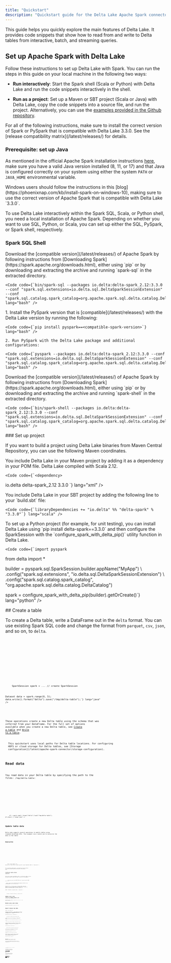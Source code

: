 ```yaml
---
title: "Quickstart"
description: "Quickstart guide for the Delta Lake Apache Spark connector"
---
```



This guide helps you quickly explore the main features of Delta Lake. It provides code snippets that show how to read from and write to Delta tables from interactive, batch, and streaming queries.

## Set up Apache Spark with Delta Lake

Follow these instructions to set up Delta Lake with Spark. You can run the steps in this guide on your local machine in the following two ways:

- **Run interactively**: Start the Spark shell (Scala or Python) with Delta Lake and run the code snippets interactively in the shell.

- **Run as a project**: Set up a Maven or SBT project (Scala or Java) with Delta Lake, copy the code snippets into a source file, and run the project. Alternatively, you can use the [examples provided in the Github repository](https://github.com/delta-incubator/delta-docs/tree/main/examples).

<Aside type="caution" title="Important!">
  For all of the following instructions, make sure to install the correct
  version of Spark or PySpark that is compatible with Delta Lake 3.3.0. See the
  [release compatibility matrix](/latest/releases/) for details.
</Aside>

### Prerequisite: set up Java

As mentioned in the official Apache Spark installation instructions [here](https://spark.apache.org/docs/latest/index.html#downloading), make sure you have a valid Java version installed (8, 11, or 17) and that Java is configured correctly on your system using either the system `PATH` or `JAVA_HOME` environmental variable.

<Aside type="tip" title="Windows Users">
  Windows users should follow the instructions in this
  [blog](https://phoenixnap.com/kb/install-spark-on-windows-10), making sure to
  use the correct version of Apache Spark that is compatible with Delta Lake
  `3.3.0`.
</Aside>

To use Delta Lake interactively within the Spark SQL, Scala, or Python shell, you need a local installation of Apache Spark. Depending on whether you want to use SQL, Python, or Scala, you can set up either the SQL, PySpark, or Spark shell, respectively.

### Spark SQL Shell

<Tabs>
  <TabItem label="Spark SQL Shell">
    Download the [compatible version](/latest/releases/) of Apache Spark by following instructions from [Downloading Spark](https://spark.apache.org/downloads.html), either using `pip` or by downloading and extracting the archive and running `spark-sql` in the extracted directory.

    <Code code={`bin/spark-sql --packages io.delta:delta-spark_2.12:3.3.0 --conf "spark.sql.extensions=io.delta.sql.DeltaSparkSessionExtension" --conf "spark.sql.catalog.spark_catalog=org.apache.spark.sql.delta.catalog.DeltaCatalog"`} lang="bash" />

  </TabItem>

  <TabItem label="PySpark Shell">
    1. Install the PySpark version that is [compatible](/latest/releases/) with the Delta Lake version by running the following:

    <Code code={`pip install pyspark==<compatible-spark-version>`} lang="bash" />

    2. Run PySpark with the Delta Lake package and additional configurations:

    <Code code={`pyspark --packages io.delta:delta-spark_2.12:3.3.0 --conf "spark.sql.extensions=io.delta.sql.DeltaSparkSessionExtension" --conf "spark.sql.catalog.spark_catalog=org.apache.spark.sql.delta.catalog.DeltaCatalog"`} lang="bash" />

  </TabItem>

  <TabItem label="Spark Scala Shell">
    Download the [compatible version](/latest/releases/) of Apache Spark by following instructions from [Downloading Spark](https://spark.apache.org/downloads.html), either using `pip` or by downloading and extracting the archive and running `spark-shell` in the extracted directory.

    <Code code={`bin/spark-shell --packages io.delta:delta-spark_2.12:3.3.0 --conf "spark.sql.extensions=io.delta.sql.DeltaSparkSessionExtension" --conf "spark.sql.catalog.spark_catalog=org.apache.spark.sql.delta.catalog.DeltaCatalog"`} lang="bash" />

  </TabItem>
</Tabs>
### Set up project

If you want to build a project using Delta Lake binaries from Maven Central Repository, you can use the following Maven coordinates.

<Tabs>
  <TabItem label="Maven">
    You include Delta Lake in your Maven project by adding it as a dependency in your POM file. Delta Lake compiled with Scala 2.12.

    <Code code={`<dependency>

  <groupId>io.delta</groupId>
  <artifactId>delta-spark_2.12</artifactId>
  <version>3.3.0</version>
</dependency>`} lang="xml" />
  </TabItem>

  <TabItem label="SBT">
    You include Delta Lake in your SBT project by adding the following line to your `build.sbt` file:

    <Code code={`libraryDependencies += "io.delta" %% "delta-spark" % "3.3.0"`} lang="scala" />

  </TabItem>

  <TabItem label="Python">
    To set up a Python project (for example, for unit testing), you can install Delta Lake using `pip install delta-spark==3.3.0` and then configure the SparkSession with the `configure_spark_with_delta_pip()` utility function in Delta Lake.

    <Code code={`import pyspark

from delta import \*

builder = pyspark.sql.SparkSession.builder.appName("MyApp") \\
.config("spark.sql.extensions", "io.delta.sql.DeltaSparkSessionExtension") \\
.config("spark.sql.catalog.spark_catalog", "org.apache.spark.sql.delta.catalog.DeltaCatalog")

spark = configure_spark_with_delta_pip(builder).getOrCreate()`} lang="python" />

  </TabItem>
</Tabs>
## Create a table

To create a Delta table, write a DataFrame out in the `delta` format. You can use existing Spark SQL code and change the format from `parquet`, `csv`, `json`, and so on, to `delta`.

<Tabs>
  <TabItem label="SQL">
    <Code code={`CREATE TABLE delta.\`/tmp/delta-table\` USING DELTA AS SELECT col1 as id FROM VALUES 0,1,2,3,4;`} lang="sql" />
  </TabItem>

<TabItem label="Python">
  <Code
    code={`data = spark.range(0, 5)
data.write.format("delta").save("/tmp/delta-table")`}
    lang="python"
  />
</TabItem>

<TabItem label="Scala">
  <Code
    code={`val data = spark.range(0, 5)
data.write.format("delta").save("/tmp/delta-table")`}
    lang="scala"
  />
</TabItem>

  <TabItem label="Java">
    <Code code={`import org.apache.spark.sql.SparkSession;

SparkSession spark = ... // create SparkSession

Dataset<Row> data = spark.range(0, 5);
data.write().format("delta").save("/tmp/delta-table");`} lang="java" />

  </TabItem>
</Tabs>

These operations create a new Delta table using the schema that was _inferred_ from your DataFrame. For the full set of options available when you create a new Delta table, see [Create a table](/latest/apache-spark-connector/table-batch-reads-and-writes/#create-a-table) and [Write to a table](/latest/apache-spark-connector/table-batch-reads-and-writes/#write-a-table).

<Aside type="note">
  This quickstart uses local paths for Delta table locations. For configuring
  HDFS or cloud storage for Delta tables, see [Storage
  configuration](/latest/apache-spark-connector/storage-configuration).
</Aside>

## Read data

You read data in your Delta table by specifying the path to the files: `/tmp/delta-table`:

<Tabs>
  <TabItem label="SQL">
    <Code code={`SELECT * FROM delta.\`/tmp/delta-table\`;`} lang="sql" />
  </TabItem>

<TabItem label="Python">
  <Code
    code={`df = spark.read.format("delta").load("/tmp/delta-table")
df.show()`}
    lang="python"
  />
</TabItem>

<TabItem label="Scala">
  <Code
    code={`val df = spark.read.format("delta").load("/tmp/delta-table")
df.show()`}
    lang="scala"
  />
</TabItem>

  <TabItem label="Java">
    <Code code={`Dataset<Row> df = spark.read().format("delta").load("/tmp/delta-table");
df.show();`} lang="java" />
  </TabItem>
</Tabs>

## Update table data

Delta Lake supports several operations to modify tables using standard DataFrame APIs. This example runs a batch job to overwrite the data in the table:

### Overwrite

<Tabs>
  <TabItem label="SQL">
    <Code code={`INSERT OVERWRITE delta.\`/tmp/delta-table\` SELECT col1 as id FROM VALUES 5,6,7,8,9;`} lang="sql" />
  </TabItem>

<TabItem label="Python">
  <Code
    code={`data = spark.range(5, 10)
data.write.format("delta").mode("overwrite").save("/tmp/delta-table")`}
    lang="python"
  />
</TabItem>

<TabItem label="Scala">
  <Code
    code={`val data = spark.range(5, 10)
data.write.format("delta").mode("overwrite").save("/tmp/delta-table")
df.show()`}
    lang="scala"
  />
</TabItem>

  <TabItem label="Java">
    <Code code={`Dataset<Row> data = spark.range(5, 10);
data.write().format("delta").mode("overwrite").save("/tmp/delta-table");`} lang="java" />
  </TabItem>
</Tabs>

If you read this table again, you should see only the values `5-9` you have added because you overwrote the previous data.

### Conditional update without overwrite

Delta Lake provides programmatic APIs to conditional update, delete, and merge (upsert) data into tables.
Here are a few examples.

<Tabs>
  <TabItem label="SQL">
    <Code code={`-- Update every even value by adding 100 to it
UPDATE delta.\`/tmp/delta-table\` SET id = id + 100 WHERE id % 2 == 0;

-- Delete every even value
DELETE FROM delta.\`/tmp/delta-table\` WHERE id % 2 == 0;

-- Upsert (merge) new data
CREATE TEMP VIEW newData AS SELECT col1 AS id FROM VALUES 1,3,5,7,9,11,13,15,17,19;

MERGE INTO delta.\`/tmp/delta-table\` AS oldData
USING newData
ON oldData.id = newData.id
WHEN MATCHED
THEN UPDATE SET id = newData.id
WHEN NOT MATCHED
THEN INSERT (id) VALUES (newData.id);

SELECT \* FROM delta.\`/tmp/delta-table\`;`} lang="sql" />

  </TabItem>

  <TabItem label="Python">
    <Code code={`from delta.tables import *
from pyspark.sql.functions import *

deltaTable = DeltaTable.forPath(spark, "/tmp/delta-table")

# Update every even value by adding 100 to it

deltaTable.update(
condition = expr("id % 2 == 0"),
set = { "id": expr("id + 100") })

# Delete every even value

deltaTable.delete(condition = expr("id % 2 == 0"))

# Upsert (merge) new data

newData = spark.range(0, 20)

deltaTable.alias("oldData") \\
.merge(
newData.alias("newData"),
"oldData.id = newData.id") \\
.whenMatchedUpdate(set = { "id": col("newData.id") }) \\
.whenNotMatchedInsert(values = { "id": col("newData.id") }) \\
.execute()

deltaTable.toDF().show()`} lang="python" />

  </TabItem>

  <TabItem label="Scala">
    <Code code={`import io.delta.tables._

val deltaTable = DeltaTable.forPath("/tmp/delta-table")

// Update every even value by adding 100 to it
deltaTable.update(
condition = expr("id % 2 == 0"),
set = Map("id" -> expr("id + 100")))

// Delete every even value
deltaTable.delete(condition = expr("id % 2 == 0"))

// Upsert (merge) new data
val newData = spark.range(0, 20).toDF

deltaTable.as("oldData")
.merge(
newData.as("newData"),
"oldData.id = newData.id")
.whenMatched
.update(Map("id" -> col("newData.id")))
.whenNotMatched
.insert(Map("id" -> col("newData.id")))
.execute()

deltaTable.toDF.show()`} lang="scala" />

  </TabItem>

  <TabItem label="Java">
    <Code code={`import io.delta.tables.*;

DeltaTable deltaTable = DeltaTable.forPath("/tmp/delta-table");

// Update every even value by adding 100 to it
deltaTable.update(
functions.expr("id % 2 == 0"),
new HashMap<String, Column>() {{
    put("id", functions.expr("id + 100"));
  }}
);

// Delete every even value
deltaTable.delete(condition = functions.expr("id % 2 == 0"));

// Upsert (merge) new data
Dataset<Row> newData = spark.range(0, 20).toDF();

deltaTable.as("oldData")
.merge(
newData.as("newData"),
"oldData.id = newData.id")
.whenMatched()
.update(
new HashMap<String, Column>() {{
      put("id", functions.col("newData.id"));
    }})
.whenNotMatched()
.insertExpr(
new HashMap<String, Column>() {{
      put("id", functions.col("newData.id"));
    }})
.execute();

deltaTable.toDF().show();`} lang="java" />

  </TabItem>
</Tabs>

## Read older versions of data using time travel

You can query previous snapshots of your Delta table by using time travel. If you want to access the data that you overwrote, you can query a snapshot of the table before you overwrote the first set of data using the `versionAsOf` option.

<Tabs>
  <TabItem label="SQL">
    <Code code={`SELECT * FROM delta.\`/tmp/delta-table\` VERSION AS OF 0;`} lang="sql" />
  </TabItem>

<TabItem label="Python">
  <Code
    code={`df = spark.read.format("delta").option("versionAsOf", 0).load("/tmp/delta-table")
df.show()`}
    lang="python"
  />
</TabItem>

<TabItem label="Scala">
  <Code
    code={`val df = spark.read.format("delta").option("versionAsOf", 0).load("/tmp/delta-table")
df.show()`}
    lang="scala"
  />
</TabItem>

  <TabItem label="Java">
    <Code code={`Dataset<Row> df = spark.read().format("delta").option("versionAsOf", 0).load("/tmp/delta-table");
df.show();`} lang="java" />
  </TabItem>
</Tabs>

You should see the first set of data, from before you overwrote it. Time travel takes advantage of the power of the Delta Lake transaction log to access data that is no longer in the table. Removing the version 0 option (or specifying version 1) would let you see the newer data again. For more information, see [Query an older snapshot of a table (time travel)](/latest/apache-spark-connector/table-batch-reads-and-writes/#query-an-older-snapshot-of-a-table-time-travel).

## Write a stream of data to a table

You can also write to a Delta table using Structured Streaming. The Delta Lake transaction log guarantees exactly-once processing, even when there are other streams or batch queries running concurrently against the table. By default, streams run in append mode, which adds new records to the table:

<Tabs>
  <TabItem label="Python">
    <Code code={`streamingDf = spark.readStream.format("rate").load()
stream = streamingDf.selectExpr("value as id").writeStream.format("delta").option("checkpointLocation", "/tmp/checkpoint").start("/tmp/delta-table")`} lang="python" />
  </TabItem>

<TabItem label="Scala">
  <Code
    code={`val streamingDf = spark.readStream.format("rate").load()
val stream = streamingDf.select($"value" as "id").writeStream.format("delta").option("checkpointLocation", "/tmp/checkpoint").start("/tmp/delta-table")`}
    lang="scala"
  />
</TabItem>

  <TabItem label="Java">
    <Code code={`import org.apache.spark.sql.streaming.StreamingQuery;

Dataset<Row> streamingDf = spark.readStream().format("rate").load();
StreamingQuery stream = streamingDf.selectExpr("value as id").writeStream().format("delta").option("checkpointLocation", "/tmp/checkpoint").start("/tmp/delta-table");`} lang="java" />

  </TabItem>
</Tabs>

While the stream is running, you can read the table using the earlier commands.

<Aside type="note">
  If you're running this in a shell, you may see the streaming task progress,
  which make it hard to type commands in that shell. It may be useful to start
  another shell in a new terminal for querying the table.
</Aside>

You can stop the stream by running `stream.stop()` in the same terminal that started the stream.

For more information about Delta Lake integration with Structured Streaming, see [Table streaming reads and writes](/latest/apache-spark-connector/table-streaming-reads-and-writes). See also the [Structured Streaming Programming Guide](https://spark.apache.org/docs/latest/structured-streaming-programming-guide.html) on the Apache Spark website.

## Read a stream of changes from a table

While the stream is writing to the Delta table, you can also read from that table as streaming source. For example, you can start another streaming query that prints all the changes made to the Delta table. You can specify which version Structured Streaming should start from by providing the `startingVersion` or `startingTimestamp` option to get changes from that point onwards. See [Structured Streaming](/latest/apache-spark-connector/table-streaming-reads-and-writes/#specify-initial-position) for details.

<Tabs>
  <TabItem label="Python">
    <Code code={`stream2 = spark.readStream.format("delta").load("/tmp/delta-table").writeStream.format("console").start()`} lang="python" />
  </TabItem>

<TabItem label="Scala">
  <Code
    code={`val stream2 = spark.readStream.format("delta").load("/tmp/delta-table").writeStream.format("console").start()`}
    lang="scala"
  />
</TabItem>

  <TabItem label="Java">
    <Code code={`StreamingQuery stream2 = spark.readStream().format("delta").load("/tmp/delta-table").writeStream().format("console").start();`} lang="java" />
  </TabItem>
</Tabs>
